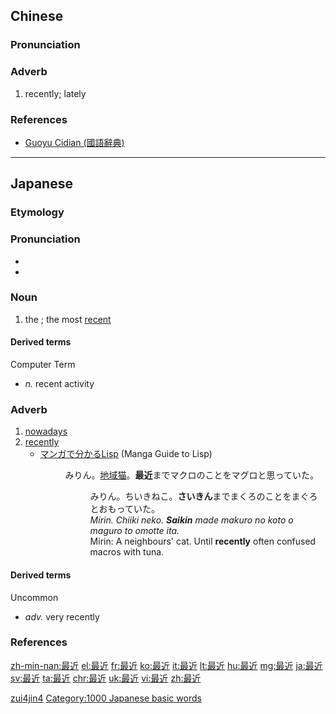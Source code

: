 ==Chinese==
{{zh-forms}}

===Pronunciation===
{{zh-pron
|m=zuìjìn
|c=zeoi3 gan6
|h=pfs=chui-khiun/chui-khiûn
|mn=chòe-kīn/chòe-kūn
|ma=Zh-zuìjìn.ogg
|cat=adv
}}

===Adverb===
{{zh-adv}}

# {{context|Beginning Mandarin|lang=zh}} recently; lately

===References===
* [http://140.111.34.46/cgi-bin/dict/GetContent.cgi?Database=dict&DocNum=132582&GraphicWord=yes&QueryString=%B3%CC%AA%F1 Guoyu Cidian (國語辭典)]

[[Category:Beginning Mandarin|zui4jin4]]

----

==Japanese==
{{ja-kanjitab|さい|きん|yomi=on}}

===Etymology===
{{prefix|最|近|lang=ja|tr1=sai|t1=most|tr2=kin|t2=close|sort=きん}}

===Pronunciation===
* {{ja-pron|さいきん|y=on|acc=0|acc_ref=DJR}}
* {{homophones|lang=ja|細菌}}

===Noun===
{{ja-noun|さいきん}}

# the {{l|en|latest}}; the most [[recent]]

====Derived terms====
Computer Term
* {{ja-l|最近稼動|さいきんかどう|saikin kadō}} ''n.'' recent activity

===Adverb===
{{ja-pos|さいきん|adverb}}

# [[nowadays]]
# [[recently]]
#* [http://lambda.bugyo.tk/cdr/mwl/index.html マンガで分かるLisp] (Manga Guide to Lisp)
#*: みりん。[[w:ja:地域猫|地域猫]]。'''最近'''までマクロのことをマグロと思っていた。
#*:: みりん。ちいきねこ。'''さいきん'''までまくろのことをまぐろとおもっていた。
#*:: ''Mirin. Chiiki neko. '''Saikin''' made makuro no koto o maguro to omotte ita.''
#*:: Mirin: A neighbours' cat. Until '''recently''' often confused macros with tuna.

====Derived terms====
Uncommon
* {{ja-l|極最近|ごくさいきん|goku saikin}} ''adv.'' very recently

===References===
<references/>

[[Category:1000 Japanese basic words]]

[[zh-min-nan:最近]]
[[el:最近]]
[[fr:最近]]
[[ko:最近]]
[[it:最近]]
[[lt:最近]]
[[hu:最近]]
[[mg:最近]]
[[ja:最近]]
[[sv:最近]]
[[ta:最近]]
[[chr:最近]]
[[uk:最近]]
[[vi:最近]]
[[zh:最近]]